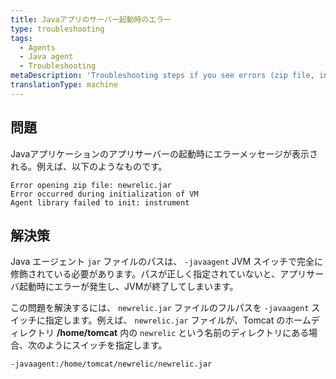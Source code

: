 ```yaml
---
title: Javaアプリのサーバー起動時のエラー
type: troubleshooting
tags:
  - Agents
  - Java agent
  - Troubleshooting
metaDescription: 'Troubleshooting steps if you see errors (zip file, initialization, agent library) at app server startup with your New Relic Java agent.'
translationType: machine
---
```


## 問題

Javaアプリケーションのアプリサーバーの起動時にエラーメッセージが表示される。例えば、以下のようなものです。

```
Error opening zip file: newrelic.jar 
Error occurred during initialization of VM 
Agent library failed to init: instrument
```

## 解決策

Java エージェント `jar` ファイルのパスは、 `-javaagent` JVM スイッチで完全に修飾されている必要があります。パスが正しく指定されていないと、アプリサーバ起動時にエラーが発生し、JVMが終了してしまいます。

この問題を解決するには、 `newrelic.jar` ファイルのフルパスを `-javaagent` スイッチに指定します。例えば、 `newrelic.jar` ファイルが、Tomcat のホームディレクトリ **/home/tomcat** 内の `newrelic` という名前のディレクトリにある場合、次のようにスイッチを指定します。

```
-javaagent:/home/tomcat/newrelic/newrelic.jar
```